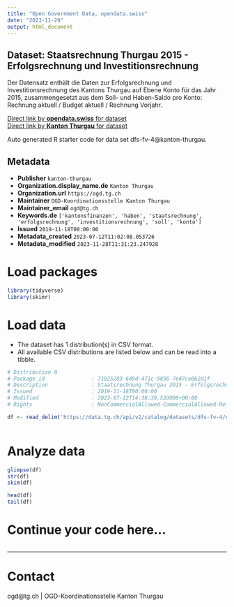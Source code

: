 ```yaml
---
title: "Open Government Data, opendata.swiss"
date: "2023-11-29"
output: html_document
---
```


## Dataset: Staatsrechnung Thurgau 2015 - Erfolgsrechnung und Investitionsrechnung

Der Datensatz enthält die Daten zur Erfolgsrechnung und Investitionsrechnung des Kantons Thurgau auf Ebene Konto für das Jahr 2015, zusammengesetzt aus dem Soll- und Haben-Saldo pro Konto: Rechnung aktuell / Budget aktuell / Rechnung Vorjahr.

[Direct link by **opendata.swiss** for dataset](https://opendata.swiss/de/dataset/staatsrechnung-thurgau-2015-erfolgsrechnung-und-investitionsrechnung)<br>
[Direct link by **Kanton Thurgau** for dataset](https://data.tg.ch/explore/dataset/dfs-fv-4/)

Auto generated R starter code for data set dfs-fv-4@kanton-thurgau.

## Metadata

- **Publisher** `kanton-thurgau`
- **Organization.display_name.de** `Kanton Thurgau`
- **Organization.url** `https://ogd.tg.ch`
- **Maintainer** `OGD-Koordinationsstelle Kanton Thurgau`
- **Maintainer_email** `ogd@tg.ch`
- **Keywords.de** `['kantonsfinanzen', 'haben', 'staatsrechnung', 'erfolgsrechnung', 'investitionsrechnung', 'soll', 'konto']`
- **Issued** `2019-11-18T00:00:00`
- **Metadata_created** `2023-07-12T11:02:08.053726`
- **Metadata_modified** `2023-11-28T11:31:23.247928`


# Load packages

```r

library(tidyverse)
library(skimr)

```

# Load data

-   The dataset has 1 distribution(s) in CSV format.
-   All available CSV distributions are listed below and can be read into a tibble.

```r

# Distribution 0
# Package_id               : 71925283-649d-471c-9856-7e47ce0b2d1f
# Description              : Staatsrechnung Thurgau 2015 - Erfolgsrechnung und Investitionsrechnung (csv)
# Issued                   : 2019-11-18T00:00:00
# Modified                 : 2023-07-12T14:38:39.533000+00:00
# Rights                   : NonCommercialAllowed-CommercialAllowed-ReferenceRequired

df <- read_delim('https://data.tg.ch/api/v2/catalog/datasets/dfs-fv-4/exports/csv')



```

# Analyze data

```r

glimpse(df)
str(df)
skim(df)

head(df)
tail(df)

```

# Continue your code here...

```r

```

------------------------------------------------------------------------

# Contact

ogd@tg.ch | OGD-Koordinationsstelle Kanton Thurgau
